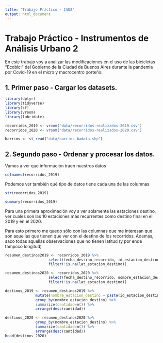 ```yaml
---
title: "Trabajo Práctico - IAU2"
output: html_document
---
```


# Trabajo Práctico - Instrumentos de Análisis Urbano 2

En este trabajo voy a analizar las modificaciones en el uso de las bicicletas "Ecobici" del Gobierno de la Ciudad de Buenos Aires durante la pandemia por Covid-19 en el micro y macrocentro porteño.

## 1. Primer paso - Cargar los datasets.

```r
library(dplyr)
library(tidyverse)
library(sf)
library(vroom)
library(lubridate)
```

```r
recorridos_2019 <- vroom("data/recorridos-realizados-2019.csv")
recorridos_2020 <- vroom("data/recorridos-realizados-2020.csv")
```

```r
barrios <- st_read("data/barrios_badata.shp")
```

## 2. Segundo paso - Ordenar y procesar los datos.

Vamos a ver que información traen nuestros datos

```r
colnames(recorridos_2019)
```

Podemos ver también qué tipo de datos tiene cada una de las columnas

```r
str(recorridos_2019)
```
```r
summary(recorridos_2019)
```

Para una primera aproximación voy a ver solamente las estaciones destino, ver cuales son las 10 estaciones más recurrentes como destino final en el 2019 y en el 2020.

Para esto primero me quedo sólo con las columnas que me interesan que son aquellas que tienen que ver con el destino de los recorridos. Además, saco todas aquellas observaciones que no tienen latitud (y por ende tampoco longitud)

```r
resumen_destinos2019 <- recorridos_2019 %>% 
                    select(fecha_destino_recorrido, id_estacion_destino, nombre_estacion_destino,domicilio_estacion_destino,lat_estacion_destino,long_estacion_destino) %>% 
                    filter(!is.na(lat_estacion_destino))
```

```r
resumen_destinos2020 <- recorridos_2020 %>% 
                    select(fecha_destino_recorrido, nombre_estacion_destino,direccion_estacion_destino,lat_estacion_destino,long_estacion_destino) %>% 
                    filter(!is.na(lat_estacion_destino))
```

```r
destinos_2019 <- resumen_destinos2019 %>%
              mutate(nombre_estacion_destino = paste(id_estacion_destino,nombre_estacion_destino,sep="-"))%>%
              group_by(nombre_estacion_destino) %>%
              summarize(cantidad=n()) %>%
              arrange(desc(cantidad))
```




```r
destinos_2020 <- resumen_destinos2020 %>%
              group_by(nombre_estacion_destino) %>%
              summarize(cantidad=n()) %>%
              arrange(desc(cantidad))
head(destinos_2020)
```